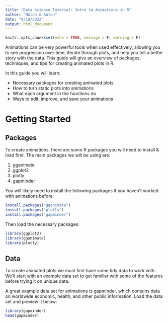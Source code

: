 ```yaml
---
title: "Data Science Tutorial: Intro to Animations in R"
author: "Nolan & Anton"
date: "9/19/2022"
output: html_document
---
```


```r
knitr::opts_chunk$set(echo = TRUE, message = F, warning = F)
```

Animations can be very powerful tools when used effectively, allowing you to see progression over time, iterate through plots, and help you tell a better story with the data. This guide will give an overview of packages, techniques, and tips for creating animated plots in R. 

In this guide you will learn:

- Necessary packages for creating animated plots
- How to turn static plots into animations
- What each argument in the functions do
- Ways to edit, improve, and save your animations



# Getting Started

## Packages

To create animations, there are some R packages you will need to install & load first. The main packages we will be using are:

1. gganimate
2. ggplot2
3. plotly
4. gapminder

You will likely need to install the following packages if you haven't worked with animations before:

```r
install.packages("gganimate")
install.packages("plotly")
install.packages("gapminder")
```

Then load the necessary packages:

```r
library(ggplot2)
library(gganimate)
library(plotly)
```


## Data

To create animated plots we must first have some tidy data to work with. We'll start with an example data set to get familiar with some of the features before trying it on unique data.

A great example data set for animations is gapminder, which contains data on worldwide economic, health, and other public information. Load the data set and preview it below:

```r
library(gapminder)
head(gapminder)
```

